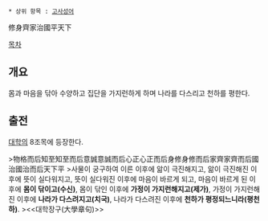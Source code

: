  * 상위 항목 : [[고사성어]]

修身齊家治國平天下

[[목차]]
== 개요 ==
몸과 마음을 닦아 수양하고 집단을 가지런하게 하며 나라를 다스리고 천하를 평한다.

== 출전 ==
[[대학]]의 8조목에 등장한다.

>物格而后知至知至而后意誠意誠而后心正心正而后身修身修而后家齊家齊而后國治國治而后天下平
>사물이 궁구하여 이른 이후에 앎이 극진해지고, 앎이 극진해진 이후에 뜻이 실다워지고, 뜻이 실다워진 이후에 마음이 바르게 되고, 마음이 바르게 된 이후에 '''몸이 닦이고(수신)''', 몸이 닦인 이후에 '''가정이 가지런해지고(제가)''', 가정이 가지런해진 이후에 '''나라가 다스려지고(치국)''', 나라가 다스려진 이후에 '''천하가 평정되느니라(평천하)'''.
><<대학장구(大學章句)>>
